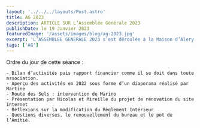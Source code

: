 ```yaml
---
layout: '../../../layouts/Post.astro'
title: AG 2023
description: ARTICLE SUR L’Assemblée Générale 2023
publishDate: le 19 Janvier 2023
featuredImage: '/assets/images/blog/ag-2023.jpg'
excerpt: 'L’ASSEMBLEE GENERALE 2023 s’est déroulée à la Maison d’Alery'
tags: ['AG']
---
```

Ordre du jour de cette séance :

    - Bilan d’activités puis rapport financier comme il se doit dans toute association.
    - Aperçu des activités en 2022 sous forme d’un diaporama réalisé par Martine
    - Route des Sels : intervention de Marino
    - Présentation par Nicolas et Mireille du projet de rénovation du site internet 
    - Réflexions sur la modification du Règlement Intérieur
    - Questions diverses, le renouvellement du bureau et le pot de l’Amitié.